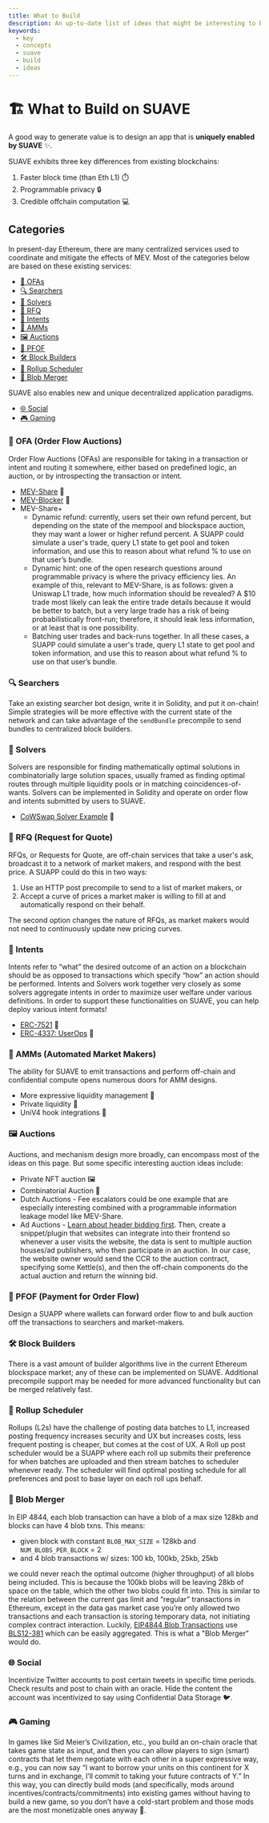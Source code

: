 ```yaml
---
title: What to Build
description: An up-to-date list of ideas that might be interesting to build on SUAVE
keywords:
  - key
  - concepts
  - suave
  - build
  - ideas
---
```


# 🏗️ What to Build on SUAVE

A good way to generate value is to design an app that is **uniquely enabled by SUAVE** ✨.

SUAVE exhibits three key differences from existing blockchains:

1. Faster block time (than Eth L1) ⏱️
2. Programmable privacy 🔒
3. Credible offchain computation 💻

## Categories

In present-day Ethereum, there are many centralized services used to coordinate and mitigate the effects of MEV. Most of the categories below are based on these existing services:

- [🔄 OFAs](#-ofa-order-flow-auctions)
- [🔍 Searchers](#-searchers)
- [🧮 Solvers](#-solvers)
- [📢 RFQ](#-rfq-request-for-quote)
- [🎯 Intents](#-intents)
- [🌊 AMMs](#-amms-automated-market-makers)
- [🖼️ Auctions](#-auctions)
- [💸 PFOF](#-pfof-payment-for-order-flow)
- [🛠️ Block Builders](#-block-builders)
- [📅 Rollup Scheduler](#-rollup-scheduler)
- [🧩 Blob Merger](#-blob-merger)

SUAVE also enables new and unique decentralized application paradigms.

- [🌐 Social](#-social)
- [🎮 Gaming](#-gaming)


### 🔄 OFA (Order Flow Auctions)

Order Flow Auctions (OFAs) are responsible for taking in a transaction or intent and routing it somewhere, either based on predefined logic, an auction, or by introspecting the transaction or intent.

- [MEV-Share](https://github.com/flashbots/mev-share) 🔄
- [MEV-Blocker](https://mevblocker.io/) 🛑
- MEV-Share+
    - Dynamic refund: currently, users set their own refund percent, but depending on the state of the mempool and blockspace auction, they may want a lower or higher refund percent. A SUAPP could simulate a user's trade, query L1 state to get pool and token information, and use this to reason about what refund % to use on that user’s bundle.
    - Dynamic hint: one of the open research questions around programmable privacy is where the privacy efficiency lies. An example of this, relevant to MEV-Share, is as follows: given a Uniswap L1 trade, how much information should be revealed? A $10 trade most likely can leak the entire trade details because it would be better to batch, but a very large trade has a risk of being probabilistically front-run; therefore, it should leak less information, or at least that is one possibility.
    - Batching user trades and back-runs together.
    In all these cases, a SUAPP could simulate a user's trade, query L1 state to get pool and token information, and use this to reason about what refund % to use on that user’s bundle.

### 🔍 Searchers

Take an existing searcher bot design, write it in Solidity, and put it on-chain! Simple strategies will be more effective with the current state of the network and can take advantage of the `sendBundle` precompile to send bundles to centralized block builders.

### 🧮 Solvers

Solvers are responsible for finding mathematically optimal solutions in combinatorially large solution spaces, usually framed as finding optimal routes through multiple liquidity pools or in matching coincidences-of-wants. Solvers can be implemented in Solidity and operate on order flow and intents submitted by users to SUAVE.
- [CoWSwap Solver Example](https://github.com/cowprotocol/services/tree/main/crates/solver) 🧩

### 📢 RFQ (Request for Quote)

RFQs, or Requests for Quote, are off-chain services that take a user's ask, broadcast it to a network of market makers, and respond with the best price. A SUAPP could do this in two ways:

1. Use an HTTP post precompile to send to a list of market makers, or 
2. Accept a curve of prices a market maker is willing to fill at and automatically respond on their behalf. 

The second option changes the nature of RFQs, as market makers would not need to continuously update new pricing curves.

### 🎯 Intents

Intents refer to “what” the desired outcome of an action on a blockchain should be as opposed to transactions which specify “how” an action should be performed. Intents and Solvers work together very closely as some solvers aggregate intents in order to maximize user welfare under various definitions. In order to support these functionalities on SUAVE, you can help deploy various intent formats!

- [ERC-7521](https://github.com/essential-contributions/EIPs/blob/master/EIPS/eip-7521.md?ref=blog.essential.builders) 🔗
- [ERC-4337: UserOps](https://github.com/eth-infinitism/account-abstraction) 🔏

### 🌊 AMMs (Automated Market Makers)

The ability for SUAVE to emit transactions and perform off-chain and confidential compute opens numerous doors for AMM designs.

- More expressive liquidity management 🌊
- Private liquidity 🔐
- UniV4 hook integrations 🔗

### 🖼️ Auctions

Auctions, and mechanism design more broadly, can encompass most of the ideas on this page. But some specific interesting auction ideas include:
- Private NFT auction 🖼️
- Combinatorial Auction 🤝
- Dutch Auctions - Fee escalators could be one example that are especially interesting combined with a programmable information leakage model like MEV-Share.
- Ad Auctions - [Learn about header bidding first](ttps://digiday.com/media/wtf-header-bidding/). Then, create a snippet/plugin that websites can integrate into their frontend so whenever a user visits the website, the data is sent to multiple auction houses/ad publishers, who then participate in an auction. In our case, the website owner would send the CCR to the auction contract, specifying some Kettle(s), and then the off-chain components do the actual auction and return the winning bid.


### 💸 PFOF (Payment for Order Flow)

Design a SUAPP where wallets can forward order flow to and bulk auction off the transactions to searchers and market-makers.

### 🛠️ Block Builders

There is a vast amount of builder algorithms live in the current Ethereum blockspace market; any of these can be implemented on SUAVE. Additional precompile support may be needed for more advanced functionality but can be merged relatively fast.

### 📅 Rollup Scheduler

Rollups (L2s) have the challenge of posting data batches to L1, increased posting frequency increases security and UX but increases costs, less frequent posting is cheaper, but comes at the cost of UX. A Roll up post scheduler would be a SUAPP where each roll up submits their preference for when batches are uploaded and then stream batches to scheduler whenever ready. The scheduler will find optimal posting schedule for all preferences and post to base layer on each roll ups behalf.

### 🧩 Blob Merger

In EIP 4844, each blob transaction can have a blob of a max size 128kb and blocks can have 4 blob txns. This means:

- given block with constant `BLOB_MAX_SIZE` = 128kb and `NUM_BLOBS_PER_BLOCK` = 2
- and 4 blob transactions w/ sizes: 100 kb, 100kb, 25kb, 25kb

we could never reach the optimal outcome (higher throughput) of all blobs being included. This is because the 100kb blobs will be leaving 28kb of space on the table, which the other two blobs could fit into. This is similar to the relation between the current gas limit and “regular” transactions in Ethereum, except in the data gas market case you’re only allowed two transactions and each transaction is storing temporary data, not initiating complex contract interaction. Luckily, [EIP4844 Blob Transactions](https://eips.ethereum.org/EIPS/eip-4844) use [BLS12-381](https://electriccoin.co/blog/new-snark-curve/) which can be easily aggregated. This is what a "Blob Merger" would do.

### 🌐 Social

Incentivize Twitter accounts to post certain tweets in specific time periods. Check results and post to chain with an oracle. Hide the content the account was incentivized to say using Confidential Data Storage 🐦.

### 🎮 Gaming

In games like Sid Meier’s Civilization, etc., you build an on-chain oracle that takes game state as input, and then you can allow players to sign (smart) contracts that let them negotiate with each other in a super expressive way, e.g., you can now say “I want to borrow your units on this continent for X turns and in exchange, I’ll commit to taking your future contracts of Y.” In this way, you can directly build mods (and specifically, mods around incentives/contracts/commitments) into existing games without having to build a new game, so you don’t have a cold-start problem and those mods are the most monetizable ones anyway 🎲.

